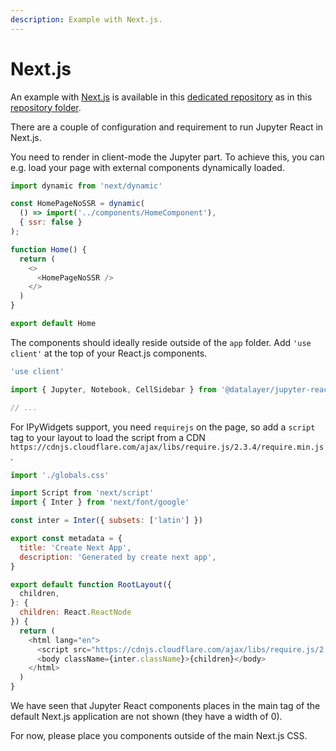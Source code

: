 ```yaml
---
description: Example with Next.js.
---
```



# Next.js

An example with [Next.js](https://nextjs.org) is available in this [dedicated repository](https://github.com/datalayer-examples/jupyter-nextjs-example) as in this [repository folder](https://github.com/datalayer/jupyter-ui/tree/main/examples/next-js).

There are a couple of configuration and requirement to run Jupyter React in Next.js.

You need to render in client-mode the Jupyter part. To achieve this, you can e.g. load your page with external components dynamically loaded.

```js
import dynamic from 'next/dynamic'

const HomePageNoSSR = dynamic(
  () => import('../components/HomeComponent'),
  { ssr: false }
);

function Home() {
  return (
    <>
      <HomePageNoSSR />
    </>
  )
}

export default Home
```

The components should ideally reside outside of the `app` folder. Add `'use client'` at the top of your React.js components.

```js
'use client'

import { Jupyter, Notebook, CellSidebar } from '@datalayer/jupyter-react';

// ...
```

For IPyWidgets support, you need `requirejs` on the page, so add a `script` tag to your layout to load the script from a CDN `https://cdnjs.cloudflare.com/ajax/libs/require.js/2.3.4/require.min.js`.

```js
import './globals.css'

import Script from 'next/script'
import { Inter } from 'next/font/google'

const inter = Inter({ subsets: ['latin'] })

export const metadata = {
  title: 'Create Next App',
  description: 'Generated by create next app',
}

export default function RootLayout({
  children,
}: {
  children: React.ReactNode
}) {
  return (
    <html lang="en">
      <script src="https://cdnjs.cloudflare.com/ajax/libs/require.js/2.3.4/require.min.js" />
      <body className={inter.className}>{children}</body>
    </html>
  )
}
```

We have seen that Jupyter React components places in the main tag of the default Next.js application are not shown (they have a width of 0).

For now, please place you components outside of the main Next.js CSS.

<ModalImage
  small="https://datalayer-jupyter-examples.s3.amazonaws.com/jupyter-react-nextjs.png"
  large="https://datalayer-jupyter-examples.s3.amazonaws.com/jupyter-react-nextjs.png"
  alt="Jupyter UI Next.js"
/>
